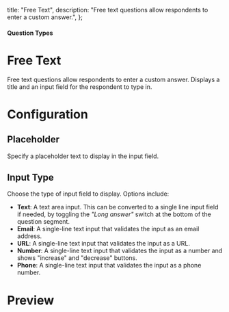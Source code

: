 
  title: "Free Text",
  description: "Free text questions allow respondents to enter a custom answer.",
};

#### Question Types

# Free Text

Free text questions allow respondents to enter a custom answer. Displays a title and an input field for the respondent to type in.

<MdxImage
  src={FreeText}
  alt="Overview of Free Text question type"
  quality="100"
  className="max-w-full rounded-lg sm:max-w-3xl"
/>

# Configuration

## Placeholder

Specify a placeholder text to display in the input field.

## Input Type

Choose the type of input field to display. Options include:

- **Text**: A text area input. This can be converted to a single line input field if needed, by toggling the _"Long answer"_ switch at the bottom of the question segment.
- **Email**: A single-line text input that validates the input as an email address.
- **URL**: A single-line text input that validates the input as a URL.
- **Number**: A single-line text input that validates the input as a number and shows "increase" and "decrease" buttons.
- **Phone**: A single-line text input that validates the input as a phone number.

# Preview

<MdxImage
  src={FreeTextPreview}
  alt="Preview of Free Text question type"
  quality="100"
  className="max-w-full rounded-lg sm:max-w-lg"
/>
